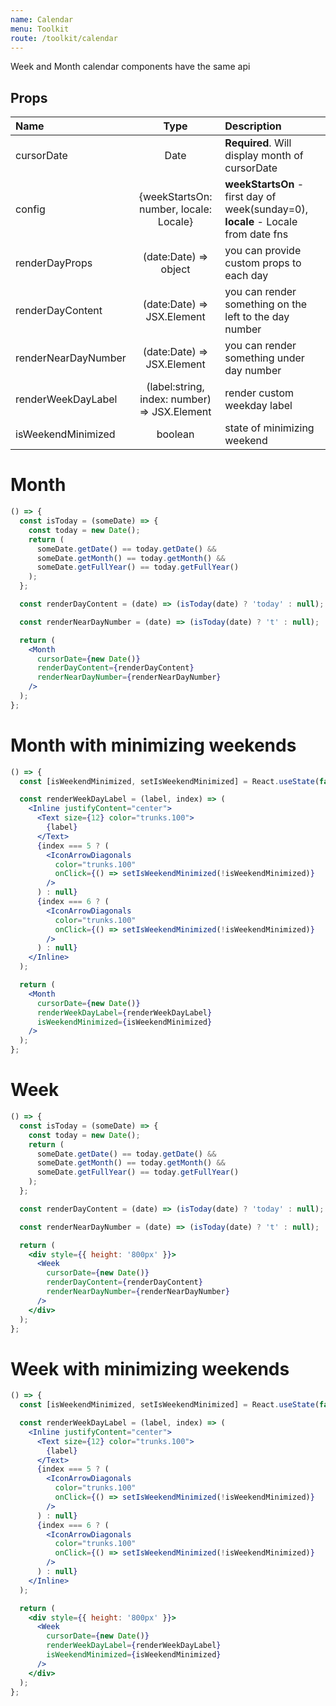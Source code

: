 ```yaml
---
name: Calendar
menu: Toolkit
route: /toolkit/calendar
---
```


Week and Month calendar components have the same api

## Props

| Name                |                     Type                     | Description                                                                       |
| :------------------ | :------------------------------------------: | :-------------------------------------------------------------------------------- |
| cursorDate          |                     Date                     | **Required**. Will display month of cursorDate                                    |
| config              |    {weekStartsOn: number, locale: Locale}    | **weekStartsOn** - first day of week(sunday=0), **locale** - Locale from date fns |
| renderDayProps      |            (date:Date) => object             | you can provide custom props to each day                                          |
| renderDayContent    |          (date:Date) => JSX.Element          | you can render something on the left to the day number                            |
| renderNearDayNumber |          (date:Date) => JSX.Element          | you can render something under day number                                         |
| renderWeekDayLabel  | (label:string, index: number) => JSX.Element | render custom weekday label                                                       |
| isWeekendMinimized  |                   boolean                    | state of minimizing weekend                                                       |

# Month

```jsx react-live
() => {
  const isToday = (someDate) => {
    const today = new Date();
    return (
      someDate.getDate() == today.getDate() &&
      someDate.getMonth() == today.getMonth() &&
      someDate.getFullYear() == today.getFullYear()
    );
  };

  const renderDayContent = (date) => (isToday(date) ? 'today' : null);

  const renderNearDayNumber = (date) => (isToday(date) ? 't' : null);

  return (
    <Month
      cursorDate={new Date()}
      renderDayContent={renderDayContent}
      renderNearDayNumber={renderNearDayNumber}
    />
  );
};
```

# Month with minimizing weekends

```jsx react-live
() => {
  const [isWeekendMinimized, setIsWeekendMinimized] = React.useState(false);

  const renderWeekDayLabel = (label, index) => (
    <Inline justifyContent="center">
      <Text size={12} color="trunks.100">
        {label}
      </Text>
      {index === 5 ? (
        <IconArrowDiagonals
          color="trunks.100"
          onClick={() => setIsWeekendMinimized(!isWeekendMinimized)}
        />
      ) : null}
      {index === 6 ? (
        <IconArrowDiagonals
          color="trunks.100"
          onClick={() => setIsWeekendMinimized(!isWeekendMinimized)}
        />
      ) : null}
    </Inline>
  );

  return (
    <Month
      cursorDate={new Date()}
      renderWeekDayLabel={renderWeekDayLabel}
      isWeekendMinimized={isWeekendMinimized}
    />
  );
};
```

# Week

```jsx react-live
() => {
  const isToday = (someDate) => {
    const today = new Date();
    return (
      someDate.getDate() == today.getDate() &&
      someDate.getMonth() == today.getMonth() &&
      someDate.getFullYear() == today.getFullYear()
    );
  };

  const renderDayContent = (date) => (isToday(date) ? 'today' : null);

  const renderNearDayNumber = (date) => (isToday(date) ? 't' : null);

  return (
    <div style={{ height: '800px' }}>
      <Week
        cursorDate={new Date()}
        renderDayContent={renderDayContent}
        renderNearDayNumber={renderNearDayNumber}
      />
    </div>
  );
};
```

# Week with minimizing weekends

```jsx react-live
() => {
  const [isWeekendMinimized, setIsWeekendMinimized] = React.useState(false);

  const renderWeekDayLabel = (label, index) => (
    <Inline justifyContent="center">
      <Text size={12} color="trunks.100">
        {label}
      </Text>
      {index === 5 ? (
        <IconArrowDiagonals
          color="trunks.100"
          onClick={() => setIsWeekendMinimized(!isWeekendMinimized)}
        />
      ) : null}
      {index === 6 ? (
        <IconArrowDiagonals
          color="trunks.100"
          onClick={() => setIsWeekendMinimized(!isWeekendMinimized)}
        />
      ) : null}
    </Inline>
  );

  return (
    <div style={{ height: '800px' }}>
      <Week
        cursorDate={new Date()}
        renderWeekDayLabel={renderWeekDayLabel}
        isWeekendMinimized={isWeekendMinimized}
      />
    </div>
  );
};
```
